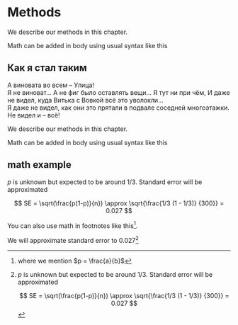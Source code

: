 # Methods

We describe our methods in this chapter.

Math can be added in body using usual syntax like this 

## Как я стал таким

А виновата во всем -- Улица!  
Я не виноват... А не фиг было оставлять вещи... Я тут ни при чём, И даже не видел, куда Витька с Вовкой всё это уволокли...  
Я даже не видел, как они это прятали в подвале соседней многоэтажки. Не видел и -- всё!  

We describe our methods in this chapter.

Math can be added in body using usual syntax like this 

## math example

$p$ is unknown but expected to be around 1/3. Standard error will be approximated

$$
SE = \sqrt(\frac{p(1-p)}{n}) \approx \sqrt{\frac{1/3 (1 - 1/3)} {300}} = 0.027
$$

You can also use math in footnotes like this^[where we mention $p = \frac{a}{b}$].

We will approximate standard error to 0.027[^longnote]

[^longnote]: $p$ is unknown but expected to be around 1/3. Standard error will be approximated

    $$
    SE = \sqrt(\frac{p(1-p)}{n}) \approx \sqrt{\frac{1/3 (1 - 1/3)} {300}} = 0.027
    $$

